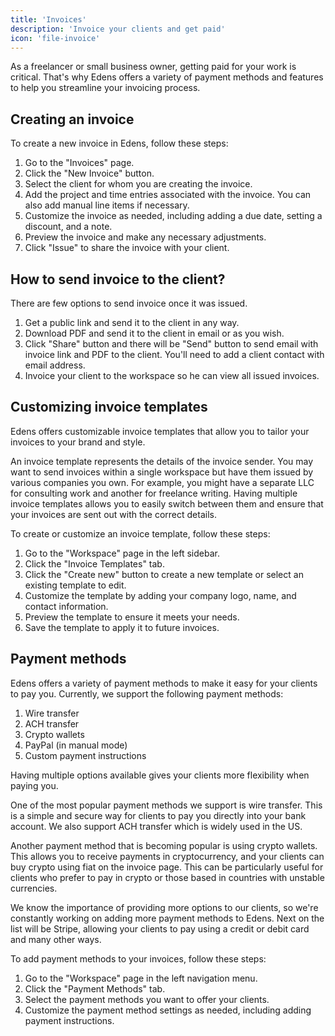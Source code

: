 ```yaml
---
title: 'Invoices'
description: 'Invoice your clients and get paid'
icon: 'file-invoice'
---
```


As a freelancer or small business owner, getting paid for your work is critical.
That's why Edens offers a variety of payment methods and features to help you streamline your invoicing process.

## Creating an invoice

To create a new invoice in Edens, follow these steps:

1. Go to the "Invoices" page.
2. Click the "New Invoice" button.
3. Select the client for whom you are creating the invoice.
4. Add the project and time entries associated with the invoice. You can also add manual line items if necessary.
5. Customize the invoice as needed, including adding a due date, setting a discount, and a note.
6. Preview the invoice and make any necessary adjustments.
7. Click "Issue" to share the invoice with your client.

## How to send invoice to the client?

There are few options to send invoice once it was issued.

1. Get a public link and send it to the client in any way.
2. Download PDF and send it to the client in email or as you wish.
3. Click "Share" button and there will be "Send" button to send email with invoice link and PDF to the client.
You'll need to add a client contact with email address.
4. Invoice your client to the workspace so he can view all issued invoices.

## Customizing invoice templates

Edens offers customizable invoice templates that allow you to tailor your invoices to your brand and style.

An invoice template represents the details of the invoice sender. You may want to send invoices within a single workspace but have them issued by various companies you own.
For example, you might have a separate LLC for consulting work and another for freelance writing.
Having multiple invoice templates allows you to easily switch between them and ensure that your invoices are sent out with the correct details.

To create or customize an invoice template, follow these steps:

1. Go to the "Workspace" page in the left sidebar.
2. Click the "Invoice Templates" tab.
3. Click the "Create new" button to create a new template or select an existing template to edit.
4. Customize the template by adding your company logo, name, and contact information.
5. Preview the template to ensure it meets your needs.
6. Save the template to apply it to future invoices.

## Payment methods

Edens offers a variety of payment methods to make it easy for your clients to pay you. Currently, we support the following payment methods:

1. Wire transfer
2. ACH transfer
3. Crypto wallets
4. PayPal (in manual mode)
5. Custom payment instructions

<Tip>Having multiple options available gives your clients more flexibility when paying you.</Tip>

One of the most popular payment methods we support is wire transfer.
This is a simple and secure way for clients to pay you directly into your bank account.
We also support ACH transfer which is widely used in the US.

Another payment method that is becoming popular is using crypto wallets. This allows you to receive payments in cryptocurrency, and your clients can buy crypto using fiat on the invoice page.
This can be particularly useful for clients who prefer to pay in crypto or those based in countries with unstable currencies.

We know the importance of providing more options to our clients, so we're constantly working on adding more payment methods to Edens.
Next on the list will be Stripe, allowing your clients to pay using a credit or debit card and many other ways.

To add payment methods to your invoices, follow these steps:

1. Go to the "Workspace" page in the left navigation menu.
2. Click the "Payment Methods" tab.
3. Select the payment methods you want to offer your clients.
4. Customize the payment method settings as needed, including adding payment instructions.

